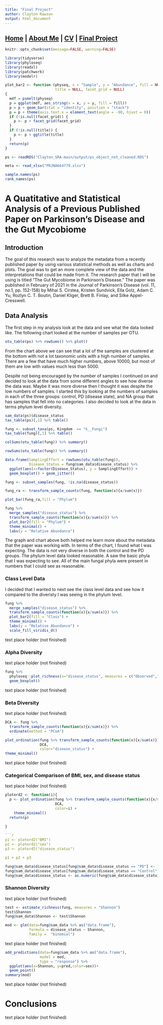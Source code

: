 ```yaml
---
title: "Final Project"
author: Clayton Rawson
output: html_document
---
```


## [Home](https://crawson1987.github.io) | [About Me](https://crawson1987.github.io/About_Me) | [CV](https::/crawson1987.github.io/CV) | [Final Project](https://crawson1987.github.io/Final_Project/)

```r
knitr::opts_chunk$set(message=FALSE, warning=FALSE)
``` 
  
```r
library(tidyverse)
library(phyloseq)
library(readxl)
library(patchwork)
library(modelr)

plot_bar2 <- function (physeq, x = "Sample", y = "Abundance", fill = NULL,
                       title = NULL, facet_grid = NULL)
{
  mdf = psmelt(physeq)
  p = ggplot(mdf, aes_string(x = x, y = y, fill = fill))
  p = p + geom_bar(stat = "identity", position = "stack")
  p = p + theme(axis.text.x = element_text(angle = -90, hjust = 0))
  if (!is.null(facet_grid)) {
    p <- p + facet_grid(facet_grid)
  }
  if (!is.null(title)) {
    p <- p + ggtitle(title)
  }
  return(p)
}
```
```r
ps <- readRDS("Clayton_SRA-main/output/ps_object_not_cleaned.RDS")

meta <- read_xlsx("PRJNA664779.xlsx") 

sample.names(ps)
rank_names(ps)
```
# A Quatitative and Statistical Analysis of a Previous Published Paper on Parkinson's Disease and the Gut Mycobiome 
  
## Introduction
  
The goal of this research was to analyze the metadata from a recently published paper by using various statistical methods as well as charts and plots. The goal was to get an more complete view of the data and the interpretations that could be made from it. The research paper that I will be using is titled "The Gut Mycobiome in Parkinson's Disease." The paper was published in February of 2021 in the Journal of Parkinson's Disease (vol. 11, no.1, pp. 152-158) by Mihai S. Cirstea, Kristen Sundvick, Ella Golz, Adam C. Yu, Rozlyn C. T. Boutin, Daniel Kliger, Brett B. Finlay, and Silke Appel-Cresswell. 

## Data Analysis

The first step in my analysis look at the data and see what the data looked like. The following chart looked at the number of samples per OTU. 
```r
otu_table(ps) %>% rowSums() %>% plot()
```

From the chart above we can see that a lot of the samples are clustered at the bottom with not a lot taxonomic units with a high number of samples. There are a few that have much higher numbers, above 10000, but most of them are low with values much less than 5000.

Despite not being encouraged by the number of samples I continued on and decided to look at the data from some different angles to see how diverse the data was. Maybe it was more diverse then I thought it was despite the low numbers of samples. I started this by looking at the numbers of samples in each of the three groups: control, PD (disease state), and NA group that has samples that fell into no categories. I also decided to look at the data in terms phylum level diversity. 

```r
sam_data(ps)$disease_status
tax_table(ps)[,1] %>% table()

fung <- subset_taxa(ps, Kingdom  == "k__Fungi")
tax_table(fung)[,1] %>% table()

colSums(otu_table(fung)) %>% summary()

rowSums(otu_table(fung)) %>% summary()

data.frame(SamplingEffort = rowSums(otu_table(fung)),
           Disease_Status = fung@sam_data$disease_status) %>% 
  ggplot(aes(x=factor(Disease_Status), y = SamplingEffort)) +
  geom_boxplot() + geom_jitter()

fung <- subset_samples(fung, !is.na(disease_status))

fung_ra <- transform_sample_counts(fung, function(x){x/sum(x)})
```
```r
plot_bar(fung_ra,fill = "Phylum")
```
```r
fung %>% 
  merge_samples("disease_status") %>% 
  transform_sample_counts(function(x){x/sum(x)}) %>% 
  plot_bar2(fill = "Phylum") + 
  theme_minimal() + 
  labs(y = "Relative Abundance")
``` 

The graph and chart above both helped me learn more about the metadata that the paper was working with. In terms of the chart, I found what I was expecting. The data is not very diverse in both the control and the PD groups.
The phylum level data looked reasonable. A saw the basic phyla that I was expecting to see. All of the main fungal phyla were present in numbers that I could see as reasonable. 

### Class Level Data

I decided that I wanted to next see the class level data and see how it compared to the diveristy I was seeing in the phylum level. 

```r
fung %>% 
  merge_samples("disease_status") %>% 
  transform_sample_counts(function(x){x/sum(x)}) %>% 
  plot_bar2(fill = "Class") + 
  theme_minimal() + 
  labs(y = "Relative Abundance") +
  scale_fill_viridis_d()
```

text place holder (not finished)

### Alpha Diversity

text place holder (not finished)

```r
fung %>% 
  phyloseq::plot_richness(x="disease_status", measures = c("Observed","Shannon")) +
  geom_boxplot()
```

text place holder (not finished) 

### Beta Diversity

text place holder (not finished)

```r
DCA <- fung %>% 
  transform_sample_counts(function(x){x/sum(x)}) %>% 
  ordinate(method = "PCoA")

plot_ordination(fung %>% transform_sample_counts(function(x){x/sum(x)}), 
                DCA,
                color="disease_status") +
theme_minimal()
```

text place holder (not finished)

### Categorical Comparison of BMI, sex, and disease status

text place holder (not finished)

```r
plotord2 <- function(i){
  p <- plot_ordination(fung %>% transform_sample_counts(function(x){x/sum(x)}), 
                       DCA,
                       color=i) +
    theme_minimal()
  return(p)
  
}

```r
p1 <- plotord2("BMI")
p2 <- plotord2("sex")
p3 <- plotord2("disease_status")

p1 + p2 + p3
```

```r
fung@sam_data$disease_status[fung@sam_data$disease_status == "PD"] <- 1
fung@sam_data$disease_status[fung@sam_data$disease_status == "Control"] <- 0
fung@sam_data$disease_status <- as.numeric(fung@sam_data$disease_statu)
```

### Shannon Diversity

text place holder (not finished)

```r
test <- estimate_richness(fung, measures = "Shannon")
test$Shannon
fung@sam_data$Shannon <- test$Shannon

mod <- glm(data=fung@sam_data %>% as("data.frame"),
           formula = disease_status ~ Shannon,
           family =  "binomial") 
```

text place holder (not finished)

```r
add_predictions(data=fung@sam_data %>% as("data.frame"),
                model = mod, 
                type = "response") %>% 
  ggplot(aes(x=Shannon, y=pred,color=sex))+
  geom_point()
summary(mod)
```
  
text place holder (not finished)
  
# Conclusions 
  
text place holder (not finished)